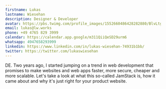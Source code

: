 ```yaml
---
firstname: Lukas
lastname: Wiesehan
description: Designer & Developer
avatar: https://pbs.twimg.com/profile_images/1552660486428282880/BlvLtgJe_400x400.jpg
email: lukas@lw.works
phone: +49 4765 829 3999
calendar: https://calendar.app.google/m311QiiQeSD29urm6
whatsapp: 4947658293999
linkedin: https://www.linkedin.com/in/lukas-wiesehan-74931b1bb/
twitter: https://twitter.com/lukaswiesehan
---
```


DE. Two years ago, I started jumping on a trend in web development that promises to make websites and web apps faster, more secure, cheaper and more scalable. Let's take a look at what this so-called JamStack is, how it came about and why it's just right for your product website.
